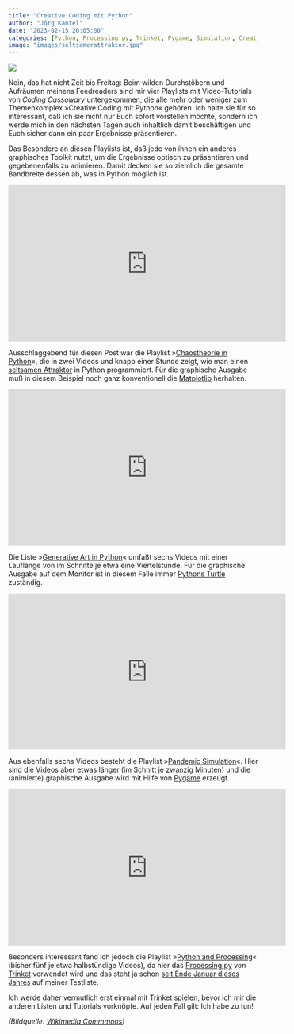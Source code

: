 ```yaml
---
title: "Creative Coding mit Python"
author: "Jörg Kantel"
date: "2023-02-15 20:05:00"
categories: [Python, Processing.py, Trinket, Pygame, Simulation, Creative Coding]
image: "images/seltsamerattraktor.jpg"
---
```


[![](images/seltsamerattraktor-b.jpg)](https://upload.wikimedia.org/wikipedia/commons/thumb/b/b5/Thomas%27_cyclically_symmetric_attractor.png/1024px-Thomas%27_cyclically_symmetric_attractor.png)

Nein, das hat nicht Zeit bis Freitag: Beim wilden Durchstöbern und Aufräumen meinens Feedreaders sind mir vier Playlists mit Video-Tutorials von *Coding Cassowary* untergekommen, die alle mehr oder weniger zum Themenkomplex »Creative Coding mit Python« gehören. Ich halte sie für so interessant, daß ich sie nicht nur Euch sofort vorstellen möchte, sondern ich werde mich in den nächsten Tagen auch inhaltlich damit beschäftigen und Euch sicher dann ein paar Ergebnisse präsentieren.

Das Besondere an diesen Playlists ist, daß jede von ihnen ein anderes graphisches Toolkit nutzt, um die Ergebnisse optisch zu präsentieren und gegebenenfalls zu animieren. Damit decken sie so ziemlich die gesamte Bandbreite dessen ab, was in Python möglich ist.

<iframe width="560" height="315" src="https://www.youtube.com/embed/AzdpM-vfUCQ" title="YouTube video player" frameborder="0" allow="accelerometer; autoplay; clipboard-write; encrypted-media; gyroscope; picture-in-picture; web-share" allowfullscreen></iframe>

Ausschlaggebend für diesen Post war die Playlist »[Chaostheorie in Python](https://www.youtube.com/playlist?list=PLBLV84VG7Md8RMWQEzDOFSyrv14-9lMxn)«, die in zwei Videos und knapp einer Stunde zeigt, wie man einen [seltsamen Attraktor](https://de.wikipedia.org/wiki/Seltsamer_Attraktor) in Python programmiert. Für die graphische Ausgabe muß in diesem Beispiel noch ganz konventionell die [Matplotlib](http://cognitiones.kantel-chaos-team.de/programmierung/python/matplotlib.html) herhalten.

<iframe width="560" height="315" src="https://www.youtube.com/embed/Cm_SzDlQ2cM" title="YouTube video player" frameborder="0" allow="accelerometer; autoplay; clipboard-write; encrypted-media; gyroscope; picture-in-picture; web-share" allowfullscreen></iframe>

Die Liste »[Generative Art in Python](https://www.youtube.com/playlist?list=PLBLV84VG7Md9oO4MUOhyqz7gBFOzx8XIw)« umfaßt sechs Videos mit einer Lauflänge von im Schnitte je etwa eine Viertelstunde. Für die graphische Ausgabe auf dem Monitor ist in diesem Falle immer [Pythons Turtle](http://cognitiones.kantel-chaos-team.de/programmierung/python/turtlepython.html) zuständig.

<iframe width="560" height="315" src="https://www.youtube.com/embed/BSAU34E1sm4" title="YouTube video player" frameborder="0" allow="accelerometer; autoplay; clipboard-write; encrypted-media; gyroscope; picture-in-picture; web-share" allowfullscreen></iframe>

Aus ebenfalls sechs Videos besteht die Playlist »[Pandemic Simulation](https://www.youtube.com/playlist?list=PLBLV84VG7Md_JGMCHNOqvAvsTPc7zi1xB)«. Hier sind die Videos aber etwas länger (im Schnitt je zwanzig Minuten) und die (animierte) graphische Ausgabe wird mit Hilfe von [Pygame](http://cognitiones.kantel-chaos-team.de/multimedia/spieleprogrammierung/pygame.html) erzeugt.

<iframe width="560" height="315" src="https://www.youtube.com/embed/YsQZ9f_rGwM" title="YouTube video player" frameborder="0" allow="accelerometer; autoplay; clipboard-write; encrypted-media; gyroscope; picture-in-picture; web-share" allowfullscreen></iframe>

Besonders interessant fand ich jedoch die Playlist »[Python and Processing](https://www.youtube.com/playlist?list=PLBLV84VG7Md8aSk89G-uUr48dUXGNYOTV)« (bisher fünf je etwa halbstündige Videos), da hier das [Processing.py](http://cognitiones.kantel-chaos-team.de/programmierung/creativecoding/processing/processingpy.html) von [Trinket](http://cognitiones.kantel-chaos-team.de/programmierung/python/trinket.html) verwendet wird und das steht ja schon [seit Ende Januar dieses Jahres](https://kantel.github.io/posts/2023012801_trinket_in_space/) auf meiner Testliste.

Ich werde daher vermutlich erst einmal mit Trinket spielen, bevor ich mir die anderen Listen und Tutorials vorknöpfe. Auf jeden Fall gilt: Ich habe zu tun!

*(Bildquelle: [Wikimedia Commmons](https://commons.wikimedia.org/wiki/File:Thomas%27_cyclically_symmetric_attractor.png?uselang=de))*